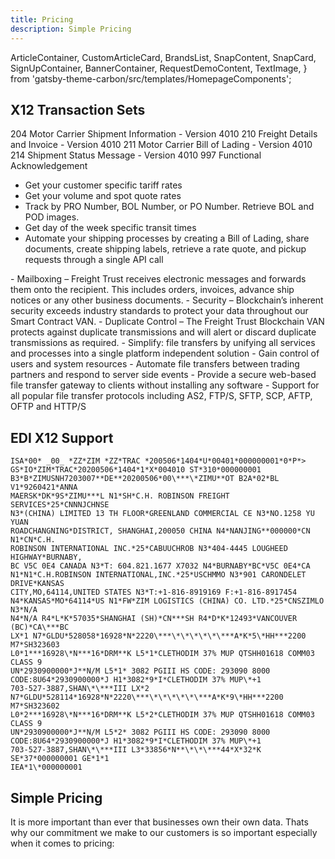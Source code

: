 ```yaml
---
title: Pricing
description: Simple Pricing
---
```


<!-- SPDX-License-Identifier: Apache-2.0
SPDXVersion: SPDX-2.2
SPDX-FileCopyrightText: Copyright 2020 FreightTrust and Clearing Corporation -->

<!-- SPDX-License-Identifier: Apache-2.0
SPDXVersion: SPDX-2.2
SPDX-FileCopyrightText: Copyright 2020 FreightTrust and Clearing Corporation -->

  ArticleContainer,
  CustomArticleCard,
  BrandsList,
  SnapContent,
  SnapCard,
  SignUpContainer,
  BannerContainer,
  RequestDemoContent,
  TextImage,
} from 'gatsby-theme-carbon/src/templates/HomepageComponents';


<BannerContainer
  title="ASC X12 - An Offical Corporate Partner"
  content="The standard to EDI, powering more than 3 trillion in commerce"
  buttonLabel="Get Started Today"
  href="https://freight.page.link/request-information"></BannerContainer>

## X12 Transaction Sets

<Accordion>
<AccordionItem title="ASC X12">


204 Motor Carrier Shipment Information - Version 4010 210 Freight Details and
Invoice - Version 4010 211 Motor Carrier Bill of Lading - Version 4010 214
Shipment Status Message - Version 4010 997 Functional Acknowledgement

- Get your customer specific tariff rates
- Get your volume and spot quote rates
- Track by PRO Number, BOL Number, or PO Number. Retrieve BOL and POD images.
- Get day of the week specific transit times
- Automate your shipping processes by creating a Bill of Lading, share
  documents, create shipping labels, retrieve a rate quote, and pickup requests
  through a single API call

</AccordionItem>
  <AccordionItem title="Secure by Default">
- Mailboxing – Freight Trust receives electronic messages and forwards them onto the recipient. This includes orders, invoices, advance ship notices or any other business documents.
- Security – Blockchain’s inherent security exceeds industry standards to protect your data throughout our Smart Contract VAN.
- Duplicate Control – The Freight Trust Blockchain VAN protects against duplicate transmissions and will alert or discard duplicate transmissions as required.


  </AccordionItem>


  <AccordionItem title="Multiple Protocol Support">
- Simplify: file transfers by unifying all services and processes into a single platform independent solution
- Gain control of users and system resources
- Automate file transfers between trading partners and respond to server side events
- Provide a secure web-based file transfer gateway to clients without installing any software
- Support for all popular file transfer protocols including AS2, FTP/S, SFTP, SCP, AFTP, OFTP and HTTP/S


  </AccordionItem>
</Accordion>


## EDI X12 Support

```mdx path=components/Accordion/Accordion.js src=https://github.com/carbon-design-system/gatsby-theme-carbon/tree/main/packages/gatsby-theme-carbon/src/components/Accordion
ISA*00* _00_ *ZZ*ZIM *ZZ*TRAC *200506*1404*U*00401*000000001*0*P*>
GS*IO*ZIM*TRAC*20200506*1404*1*X*004010 ST*310*000000001
B3*B*ZIMUSNH7203007**DE**20200506*00\***\*ZIMU**OT B2A*02*BL V1*9260421*ANNA
MAERSK*DK*9S*ZIMU***L N1*SH*C.H. ROBINSON FREIGHT SERVICES*25*CNNNJCHNSE
N3*(CHINA) LIMITED 13 TH FLOOR*GREENLAND COMMERCIAL CE N3*NO.1258 YU YUAN
ROADCHANGNING*DISTRICT, SHANGHAI,200050 CHINA N4*NANJING**000000*CN N1*CN*C.H.
ROBINSON INTERNATIONAL INC.*25*CABUUCHROB N3*404-4445 LOUGHEED HIGHWAY*BURNABY,
BC V5C 0E4 CANADA N3*T: 604.821.1677 X7032 N4*BURNABY*BC*V5C 0E4*CA
N1*N1*C.H.ROBINSON INTERNATIONAL,INC.*25*USCHMMO N3*901 CARONDELET DRIVE*KANSAS
CITY,MO,64114,UNITED STATES N3*T:+1-816-8919169 F:+1-816-8917454
N4*KANSAS*MO*64114*US N1*FW*ZIM LOGISTICS (CHINA) CO. LTD.*25*CNSZIMLO N3*N/A
N4*N/A R4*L*K*57035*SHANGHAI (SH)*CN***SH R4*D*K*12493*VANCOUVER (BC)*CA\***BC
LX*1 N7*GLDU*528058*16928*N*2220\***\*\*\*\*\*\***A*K*5\*HH***2200 M7*SH323603
L0*1***16928\*N***16*DRM**K L5*1*CLETHODIM 37% MUP QTSHH01618 COMM03 CLASS 9
UN*2930900000*J**N/M L5*1* 3082 PGIII HS CODE: 293090 8000
CODE:8U64*2930900000*J H1*3082*9*I*CLETHODIM 37% MUP\*+1
703-527-3887,SHAN\*\***III LX*2
N7*GLDU*528114*16928*N*2220\***\*\*\*\*\*\***A*K*9\*HH***2200 M7*SH323602
L0*2***16928\*N***16*DRM**K L5*2*CLETHODIM 37% MUP QTSHH01618 COMM03 CLASS 9
UN*2930900000*J**N/M L5*2* 3082 PGIII HS CODE: 293090 8000
CODE:8U64*2930900000*J H1*3082*9*I*CLETHODIM 37% MUP\*+1
703-527-3887,SHAN\*\***III L3*33856*N**\*\*\***44*X*32*K SE*37*000000001 GE*1*1
IEA*1\*000000001
```

## Simple Pricing

<Row>
<Column colMd={3} colLg={5}>


It is more important than ever that businesses own their own data. Thats why our
commitment we make to our customers is so important especially when it comes to
pricing:

</Column>
</Row>

